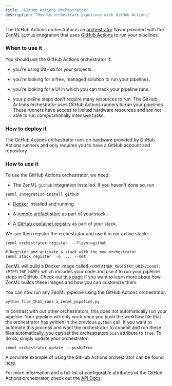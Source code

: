 ```yaml
---
title: "GitHub Actions Orchestrator"
description: "How to orchestrate pipelines with GitHub Actions"
---
```


The GitHub Actions orchestrator is an [orchestrator](/component-gallery/orchestrators) flavor provided with the ZenML `github` integration that uses [GitHub Actions](https://github.com/features/actions) to run your pipelines.

### When to use it

You should use the GitHub Actions orchestrator if:

* you're using GitHub for your projects.

* you're looking for a free, managed solution to run your pipelines.

* you're looking for a UI in which you can track your pipeline runs.

* your pipeline steps don't require many resources to run. The GitHub Actions orchestrator uses GitHub Actions runners to run your pipelines. These runners have access to limited hardware resources and are not able to run computationally intensive tasks.

### How to deploy it

The GitHub Actions orchestrator runs on hardware provided by GitHub Actions runners and only requires you to have a GitHub account and repository.

### How to use it

To use the GitHub Actions orchestrator, we need:

* The ZenML `github` integration installed. If you haven't done so, run  
```  
zenml integration install github  
```

* [Docker](https://www.docker.com) installed and running.

* A [remote artifact store](/component-gallery/artifact-stores) as part of your stack.

* A [GitHub container registry](/component-gallery/container-registries/github) as part of your stack.

We can then register the orchestrator and use it in our active stack:

```
zenml orchestrator register  --flavor=github

# Register and activate a stack with the new orchestrator
zenml stack register  -o  ... --set
```

ZenML will build a Docker image called `<CONTAINER_REGISTRY_URI>/zenml:<PIPELINE_NAME>` which includes your code and use it to run your pipeline steps in GitHub. Check out [this page](/advanced-guide/pipelines/containerization) if you want to learn more about how ZenML builds these images and how you can customize them.

You can now run any ZenML pipeline using the GitHub Actions orchestrator:

```
python file_that_runs_a_zenml_pipeline.py
```

In contrast with our other orchestrators, this does not automatically run your pipeline. Your pipeline will only work once you push the workflow file that the orchestrator has written in the previous `python` call. If you want to automate this process and want the orchestrator to commit and run these files automatically, you can set the orchestrators `push` attribute to `True`. To do so, simply update your orchestrator:

```
zenml orchestrator update  --push=True
```

A concrete example of using the GitHub Actions orchestrator can be found [here](https://github.com/zenml-io/zenml/tree/main/examples/github%5Factions%5Forchestration).

For more information and a full list of configurable attributes of the GitHub Actions orchestrator, check out the [API Docs](https://apidocs.zenml.io/latest/integration%5Fcode%5Fdocs/integrations-github/#zenml.integrations.github.orchestrators.github%5Factions%5Forchestrator.GitHubActionsOrchestrator).
